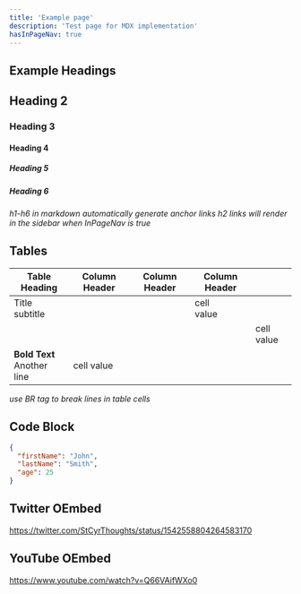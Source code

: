```yaml
---
title: 'Example page'
description: 'Test page for MDX implementation'
hasInPageNav: true
---
```


## Example Headings

## Heading 2

### Heading 3

#### Heading 4

##### Heading 5

##### Heading 6

_h1-h6 in markdown automatically generate anchor links_
_h2 links will render in the sidebar when InPageNav is true_

## Tables

| Table Heading                   | Column Header | Column Header | Column Header  |            |
| ------------------------------- | ------------- | ------------- | -------------- | ---------- |
| Title subtitle                  |               |               | cell<br/>value |            |
|                                 |               |               |                | cell value |
| **Bold Text**<br/> Another line | cell value    |               |                |            |

_use BR tag to break lines in table cells_

## Code Block

```json
{
  "firstName": "John",
  "lastName": "Smith",
  "age": 25
}
```

## Twitter OEmbed

https://twitter.com/StCyrThoughts/status/1542558804264583170

## YouTube OEmbed

https://www.youtube.com/watch?v=Q66VAifWXo0
